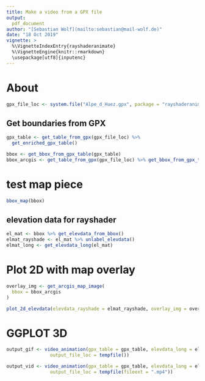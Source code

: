 ```yaml
---
title: Make a video from a GPX file
output:
  pdf_document
author: "[Sebastian Wolf](mailto:sebastian@mail-wolf.de)"
date: "18 Oct 2019"
vignette: >
  %\VignetteIndexEntry{rayshaderanimate}
  %\VignetteEngine{knitr::rmarkdown}
  \usepackage[utf8]{inputenc}
---
```


# About
```r
gpx_file_loc <- system.file("Alpe_d_Huez.gpx", package = "rayshaderanimation")
```

## Get boundaries from GPX

```r
gpx_table <- get_table_from_gpx(gpx_file_loc) %>%
  get_enriched_gpx_table()

bbox <- get_bbox_from_gpx_table(gpx_table) 
bbox_arcgis <- get_table_from_gpx(gpx_file_loc) %>% get_bbox_from_gpx_table(arcgis = TRUE)
```

# test map piece

```r
bbox_map(bbox)
```

## elevation data for rayshader
```r
el_mat <- bbox %>% get_elevdata_from_bbox()
elmat_rayshade <- el_mat %>% unlabel_elevdata()
elmat_long <- get_elevdata_long(el_mat)
```

# Plot 2D with map overlay
```r
overlay_img <- get_arcgis_map_image(
  bbox = bbox_arcgis
)

plot_2d_elevdata(elevdata_rayshade = elmat_rayshade, overlay_img = overlay_img)
```

# GGPLOT 3D
```r
output_gif <- video_animation(gpx_table = gpx_table, elevdata_long = elmat_long, make_gif = TRUE, number_of_screens = 5,
                output_file_loc = tempfile())

output_vid <- video_animation(gpx_table = gpx_table, elevdata_long = elmat_long, make_gif = FALSE, number_of_screens = 4,
                output_file_loc = tempfile(fileext = ".mp4"))
```

